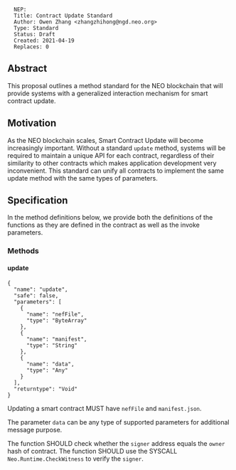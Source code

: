 <pre>
  NEP:
  Title: Contract Update Standard
  Author: Owen Zhang <zhangzhihong@ngd.neo.org>
  Type: Standard
  Status: Draft
  Created: 2021-04-19
  Replaces: 0
</pre>



==Abstract==

This proposal outlines a method standard for the NEO blockchain that will provide systems with a generalized interaction mechanism for smart contract update.

==Motivation==

As the NEO blockchain scales, Smart Contract Update will become increasingly important.  Without a standard <code>update</code> method, systems will be required to maintain a unique API for each contract, regardless of their similarity to other contracts which makes application development very inconvenient. This standard can unify all contracts to implement the same update method with the same types of parameters.

==Specification==

In the method definitions below, we provide both the definitions of the functions as they are defined in the contract as well as the invoke parameters.

===Methods===

====update====

<pre>
{
  "name": "update",
  "safe": false,
  "parameters": [
    {
      "name": "nefFile",
      "type": "ByteArray"
    },
    {
      "name": "manifest",
      "type": "String"
    },
    {
      "name": "data",
      "type": "Any"
    }
  ],
  "returntype": "Void"
}
</pre>

Updating a smart contract MUST have <code>nefFile</code> and <code>manifest.json</code>.

The parameter <code>data</code> can be any type of supported parameters for additional message purpose.

The function SHOULD check whether the <code>signer</code> address equals the <code>owner</code> hash of contract. The function SHOULD use the SYSCALL <code>Neo.Runtime.CheckWitness</code> to verify the <code>signer</code>.
